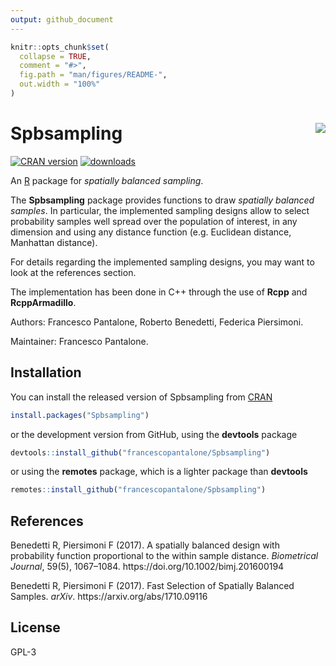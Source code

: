 ```yaml
---
output: github_document
---
```


<!-- README.md is generated from README.Rmd. Please edit that file -->

```r
knitr::opts_chunk$set(
  collapse = TRUE,
  comment = "#>",
  fig.path = "man/figures/README-",
  out.width = "100%"
)
```
# Spbsampling <img src="man/figures/logo.png" align="right" />

[![CRAN version](http://www.r-pkg.org/badges/version/Spbsampling)](https://cran.r-project.org/package=Spbsampling)
[![downloads](https://cranlogs.r-pkg.org/badges/Spbsampling)](https://cran.r-project.org/package=Spbsampling)

An [R](https://www.r-project.org) package for *spatially balanced sampling*.

The **Spbsampling** package provides functions to draw *spatially balanced samples*. In particular, the implemented sampling designs allow to select probability samples well spread over the population of interest, in any dimension and using any distance function (e.g. Euclidean distance, Manhattan distance).

For details regarding the implemented sampling designs, you may want to look at the references section.

The implementation has been done in C++ through the use of **Rcpp** and **RcppArmadillo**.

Authors: Francesco Pantalone, Roberto Benedetti, Federica Piersimoni.

Maintainer: Francesco Pantalone.

## Installation

You can install the released version of Spbsampling from [CRAN](https://CRAN.R-project.org)

```r
install.packages("Spbsampling")
```

or the development version from GitHub, using the **devtools** package

```r
devtools::install_github("francescopantalone/Spbsampling")
```

or using the **remotes** package, which is a lighter package than **devtools**

```r
remotes::install_github("francescopantalone/Spbsampling")
```

## References

Benedetti R, Piersimoni F (2017). A spatially balanced design with probability function proportional to the within sample distance. *Biometrical Journal*, 59(5), 1067–1084. https://doi.org/10.1002/bimj.201600194

Benedetti R, Piersimoni F (2017). Fast Selection of Spatially Balanced Samples. *arXiv*. https://arxiv.org/abs/1710.09116

## License

GPL-3


